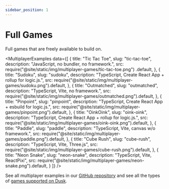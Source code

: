 ```yaml
---
sidebar_position: 1
---
```


# Full Games
Full games that are freely available to build on.


<MultiplayerExamples
  data={[
    {
      title: "Tic Tac Toe",
      slug: "tic-tac-toe",
      description: "JavaScript, no bundler, no framework.",
      src: require("@site/static/img/multiplayer-games/tic-tac-toe.png")
        .default,
    },
    {
      title: "Sudoku",
      slug: "sudoku",
      description: "TypeScript, Create React App + rollup for logic.js.",
      src: require("@site/static/img/multiplayer-games/sudoku.png").default,
    },
    {
      title: "Outmatched",
      slug: "outmatched",
      description: "TypeScript, Vite, no framework.",
      src: require("@site/static/img/multiplayer-games/outmatched.png").default,
    },
    {
      title: "Pinpoint",
      slug: "pinpoint",
      description: "TypeScript, Create React App + esbuild for logic.js.",
      src: require("@site/static/img/multiplayer-games/pinpoint.png").default,
    },
    {
      title: "OinkOink",
      slug: "oink-oink",
      description: "TypeScript, Create React App + rollup for logic.js.",
      src: require("@site/static/img/multiplayer-games/oink-oink.png").default,
    },
    {
      title: "Paddle",
      slug: "paddle",
      description: "TypeScript, Vite, canvas w/o framework.",
      src: require("@site/static/img/multiplayer-games/paddle.png").default,
    },
    {
      title: "Cube Rush",
      slug: "cube-rush",
      description: "TypeScript, Vite, Three.js",
      src: require("@site/static/img/multiplayer-games/cube-rush.png").default,
    },
    {
      title: "Neon Snake",
      slug: "neon-snake",
      description: "TypeScript, Vite, ReactPixi",
      src: require("@site/static/img/multiplayer-games/neon-snake.png").default,
    }
  ]}
/>

See all multiplayer examples in our [GitHub repository](https://github.com/dusk-gg/dusk/tree/staging/examples/) and see all the types of [games supported on Dusk](how-it-works/supported-games.md).
